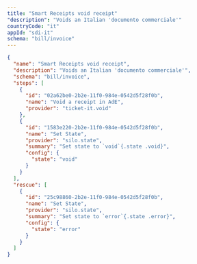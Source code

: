 ```yaml
---
title: "Smart Receipts void receipt"
"description": "Voids an Italian 'documento commerciale'"
countryCode: "it"
appId: "sdi-it"
schema: "bill/invoice"
---
```


```json Example Smart Receipts void receipt workflow with states
{
  "name": "Smart Receipts void receipt",
  "description": "Voids an Italian 'documento commerciale'",
  "schema": "bill/invoice",
  "steps": [
    {
      "id": "02a62be0-2b2e-11f0-984e-0542d5f28f0b",
      "name": "Void a receipt in AdE",
      "provider": "ticket-it.void"
    },
    {
      "id": "1583e220-2b2e-11f0-984e-0542d5f28f0b",
      "name": "Set State",
      "provider": "silo.state",
      "summary": "Set state to `void`{.state .void}",
      "config": {
        "state": "void"
      }
    }
  ],
  "rescue": [
    {
      "id": "25c98860-2b2e-11f0-984e-0542d5f28f0b",
      "name": "Set State",
      "provider": "silo.state",
      "summary": "Set state to `error`{.state .error}",
      "config": {
        "state": "error"
      }
    }
  ]
}

```